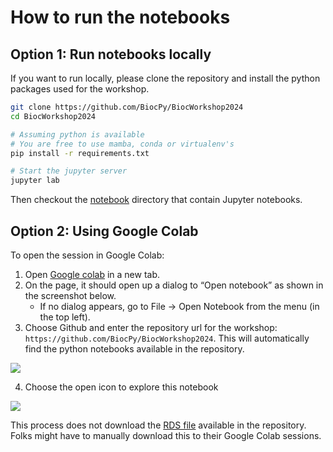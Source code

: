 # How to run the notebooks

## Option 1: Run notebooks locally

If you want to run locally, please clone the repository and install the python packages used for the workshop.

```sh
git clone https://github.com/BiocPy/BiocWorkshop2024
cd BiocWorkshop2024

# Assuming python is available
# You are free to use mamba, conda or virtualenv's
pip install -r requirements.txt

# Start the jupyter server
jupyter lab
```

Then checkout the [notebook](https://github.com/BiocPy/BiocWorkshop2024/tree/master/notebook) directory that contain Jupyter notebooks.

## Option 2: Using Google Colab

To open the session in Google Colab:

1. Open [Google colab](https://colab.research.google.com/) in a new tab.
2. On the page, it should open up a dialog to "Open notebook" as shown in the screenshot below. 
   * If no dialog appears, go to File -> Open Notebook from the menu (in the top left).
3. Choose Github and enter the repository url for the workshop: `https://github.com/BiocPy/BiocWorkshop2024`. This will automatically find the python notebooks available in the repository.

![](./assets/colab_session.png)

4. Choose the open icon to explore this notebook

![](./assets/colab_open_notebook.png)

:::{.callout-important}
This process does not download the [RDS file](https://github.com/BiocPy/BiocWorkshop2024/tree/master/notebook) available in the repository. Folks might have to manually download this to their Google Colab sessions.
:::